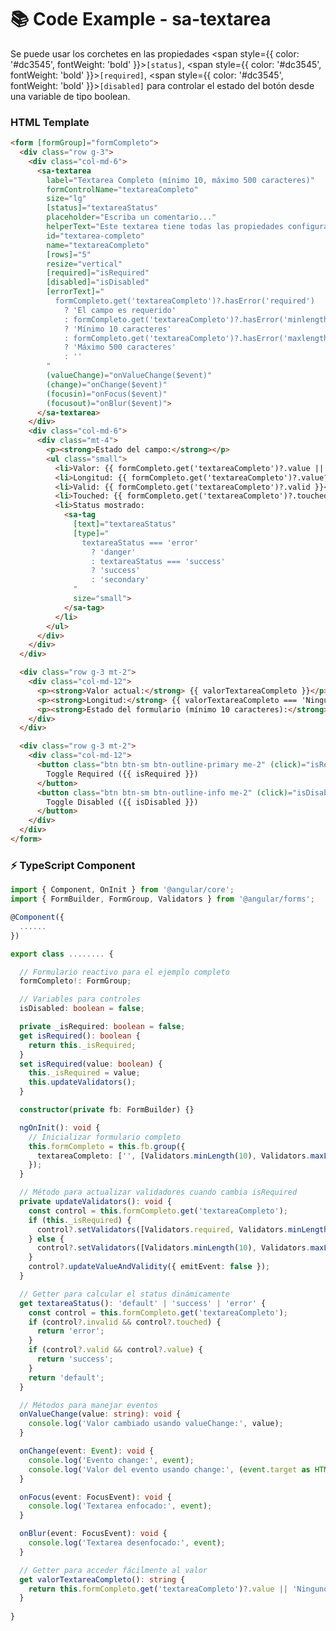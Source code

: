 
<Meta title="Componentes/Forms/Textarea/Textarea Example" />

# 📚 Code Example - sa-textarea

Se puede usar los corchetes en las propiedades <span style={{ color: '#dc3545', fontWeight: 'bold' }}>`[status]`</span>, <span style={{ color: '#dc3545', fontWeight: 'bold' }}>`[required]`</span>, <span style={{ color: '#dc3545', fontWeight: 'bold' }}>`[disabled]`</span> para controlar el estado del botón desde una variable de tipo boolean.

### HTML Template
```html
<form [formGroup]="formCompleto">
  <div class="row g-3">
    <div class="col-md-6">
      <sa-textarea
        label="Textarea Completo (mínimo 10, máximo 500 caracteres)"
        formControlName="textareaCompleto"
        size="lg"
        [status]="textareaStatus"
        placeholder="Escriba un comentario..."
        helperText="Este textarea tiene todas las propiedades configuradas con status dinámico"
        id="textarea-completo"
        name="textareaCompleto"
        [rows]="5"
        resize="vertical"
        [required]="isRequired"
        [disabled]="isDisabled"
        [errorText]="
          formCompleto.get('textareaCompleto')?.hasError('required')
            ? 'El campo es requerido'
            : formCompleto.get('textareaCompleto')?.hasError('minlength')
            ? 'Mínimo 10 caracteres'
            : formCompleto.get('textareaCompleto')?.hasError('maxlength')
            ? 'Máximo 500 caracteres'
            : ''
        "
        (valueChange)="onValueChange($event)"
        (change)="onChange($event)"
        (focusin)="onFocus($event)"
        (focusout)="onBlur($event)">
      </sa-textarea>
    </div>
    <div class="col-md-6">
      <div class="mt-4">
        <p><strong>Estado del campo:</strong></p>
        <ul class="small">
          <li>Valor: {{ formCompleto.get('textareaCompleto')?.value || 'vacío' }}</li>
          <li>Longitud: {{ formCompleto.get('textareaCompleto')?.value?.length || 0 }} caracteres</li>
          <li>Valid: {{ formCompleto.get('textareaCompleto')?.valid }}</li>
          <li>Touched: {{ formCompleto.get('textareaCompleto')?.touched }}</li>
          <li>Status mostrado:
            <sa-tag
              [text]="textareaStatus"
              [type]="
                textareaStatus === 'error'
                  ? 'danger'
                  : textareaStatus === 'success'
                  ? 'success'
                  : 'secondary'
              "
              size="small">
            </sa-tag>
          </li>
        </ul>
      </div>
    </div>
  </div>

  <div class="row g-3 mt-2">
    <div class="col-md-12">
      <p><strong>Valor actual:</strong> {{ valorTextareaCompleto }}</p>
      <p><strong>Longitud:</strong> {{ valorTextareaCompleto === 'Ninguno' ? 0 : valorTextareaCompleto.length }} caracteres</p>
      <p><strong>Estado del formulario (mínimo 10 caracteres):</strong> {{ formCompleto.valid ? 'Válido' : 'Inválido' }}</p>
    </div>
  </div>

  <div class="row g-3 mt-2">
    <div class="col-md-12">
      <button class="btn btn-sm btn-outline-primary me-2" (click)="isRequired = !isRequired">
        Toggle Required ({{ isRequired }})
      </button>
      <button class="btn btn-sm btn-outline-info me-2" (click)="isDisabled = !isDisabled">
        Toggle Disabled ({{ isDisabled }})
      </button>
    </div>
  </div>
</form>
```

### ⚡ TypeScript Component

```typescript
import { Component, OnInit } from '@angular/core';
import { FormBuilder, FormGroup, Validators } from '@angular/forms';

@Component({
  ......
})

export class ........ {

  // Formulario reactivo para el ejemplo completo
  formCompleto!: FormGroup;

  // Variables para controles
  isDisabled: boolean = false;

  private _isRequired: boolean = false;
  get isRequired(): boolean {
    return this._isRequired;
  }
  set isRequired(value: boolean) {
    this._isRequired = value;
    this.updateValidators();
  }

  constructor(private fb: FormBuilder) {}

  ngOnInit(): void {
    // Inicializar formulario completo
    this.formCompleto = this.fb.group({
      textareaCompleto: ['', [Validators.minLength(10), Validators.maxLength(500)]]
    });
  }

  // Método para actualizar validadores cuando cambia isRequired
  private updateValidators(): void {
    const control = this.formCompleto.get('textareaCompleto');
    if (this._isRequired) {
      control?.setValidators([Validators.required, Validators.minLength(10), Validators.maxLength(500)]);
    } else {
      control?.setValidators([Validators.minLength(10), Validators.maxLength(500)]);
    }
    control?.updateValueAndValidity({ emitEvent: false });
  }

  // Getter para calcular el status dinámicamente
  get textareaStatus(): 'default' | 'success' | 'error' {
    const control = this.formCompleto.get('textareaCompleto');
    if (control?.invalid && control?.touched) {
      return 'error';
    }
    if (control?.valid && control?.value) {
      return 'success';
    }
    return 'default';
  }

  // Métodos para manejar eventos
  onValueChange(value: string): void {
    console.log('Valor cambiado usando valueChange:', value);
  }

  onChange(event: Event): void {
    console.log('Evento change:', event);
    console.log('Valor del evento usando change:', (event.target as HTMLInputElement)?.value);
  }

  onFocus(event: FocusEvent): void {
    console.log('Textarea enfocado:', event);
  }

  onBlur(event: FocusEvent): void {
    console.log('Textarea desenfocado:', event);
  }

  // Getter para acceder fácilmente al valor
  get valorTextareaCompleto(): string {
    return this.formCompleto.get('textareaCompleto')?.value || 'Ninguno';
  }
  
}
```